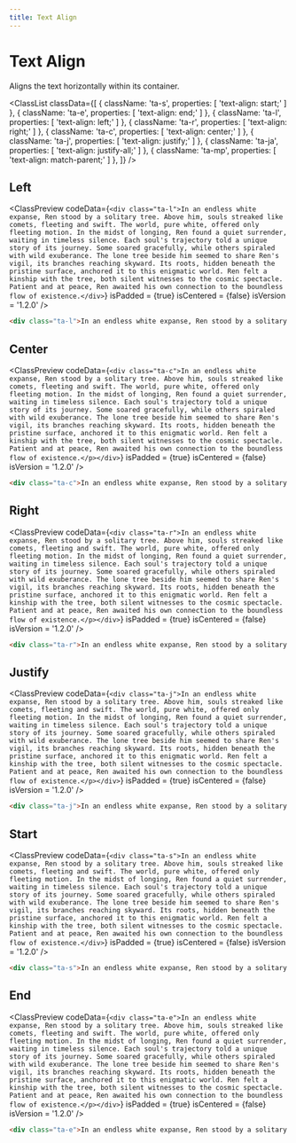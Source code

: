 ```yaml
---
title: Text Align
---
```



# Text Align

Aligns the text horizontally within its container.

<ClassList
  classData={[
    {
      className: 'ta-s',
      properties: [
        'text-align: start;'
      ]
    },
    {
      className: 'ta-e',
      properties: [
        'text-align: end;'
      ]
    },
    {
      className: 'ta-l',
      properties: [
        'text-align: left;'
      ]
    },
    {
      className: 'ta-r',
      properties: [
        'text-align: right;'
      ]
    },
    {
      className: 'ta-c',
      properties: [
        'text-align: center;'
      ]
    },
    {
      className: 'ta-j',
      properties: [
        'text-align: justify;'
      ]
    },
    {
      className: 'ta-ja',
      properties: [
        'text-align: justify-all;'
      ]
    },
    {
      className: 'ta-mp',
      properties: [
        'text-align: match-parent;'
      ]
    },
  ]}
/>

## Left

<ClassPreview
  codeData={`
    <div class="ta-l">In an endless white expanse, Ren stood by a solitary tree. Above him, souls streaked like comets, fleeting and swift. The world, pure white, offered only fleeting motion. In the midst of longing, Ren found a quiet surrender, waiting in timeless silence. Each soul's trajectory told a unique story of its journey. Some soared gracefully, while others spiraled with wild exuberance. The lone tree beside him seemed to share Ren's vigil, its branches reaching skyward. Its roots, hidden beneath the pristine surface, anchored it to this enigmatic world. Ren felt a kinship with the tree, both silent witnesses to the cosmic spectacle. Patient and at peace, Ren awaited his own connection to the boundless flow of existence.</div>
  `}
  isPadded = {true}
  isCentered = {false}
  isVersion = '1.2.0'
/>

```html
<div class="ta-l">In an endless white expanse, Ren stood by a solitary tree ...</div>
```

## Center

<ClassPreview
  codeData={`
    <div class="ta-c">In an endless white expanse, Ren stood by a solitary tree. Above him, souls streaked like comets, fleeting and swift. The world, pure white, offered only fleeting motion. In the midst of longing, Ren found a quiet surrender, waiting in timeless silence. Each soul's trajectory told a unique story of its journey. Some soared gracefully, while others spiraled with wild exuberance. The lone tree beside him seemed to share Ren's vigil, its branches reaching skyward. Its roots, hidden beneath the pristine surface, anchored it to this enigmatic world. Ren felt a kinship with the tree, both silent witnesses to the cosmic spectacle. Patient and at peace, Ren awaited his own connection to the boundless flow of existence.</p></div>
  `}
  isPadded = {true}
  isCentered = {false}
  isVersion = '1.2.0'
/>

```html
<div class="ta-c">In an endless white expanse, Ren stood by a solitary tree. Above him, souls streaked like comets, fleeting and swift. The world, pure white, offered only fleeting motion. In the midst of longing, Ren found a quiet surrender, waiting in timeless silence. Each soul's trajectory told a unique story of its journey. Some soared gracefully, while others spiraled with wild exuberance. The lone tree beside him seemed to share Ren's vigil, its branches reaching skyward. Its roots, hidden beneath the pristine surface, anchored it to this enigmatic world. Ren felt a kinship with the tree, both silent witnesses to the cosmic spectacle. Patient and at peace, Ren awaited his own connection to the boundless flow of existence.</p></div>
```

## Right

<ClassPreview
  codeData={`
    <div class="ta-r">In an endless white expanse, Ren stood by a solitary tree. Above him, souls streaked like comets, fleeting and swift. The world, pure white, offered only fleeting motion. In the midst of longing, Ren found a quiet surrender, waiting in timeless silence. Each soul's trajectory told a unique story of its journey. Some soared gracefully, while others spiraled with wild exuberance. The lone tree beside him seemed to share Ren's vigil, its branches reaching skyward. Its roots, hidden beneath the pristine surface, anchored it to this enigmatic world. Ren felt a kinship with the tree, both silent witnesses to the cosmic spectacle. Patient and at peace, Ren awaited his own connection to the boundless flow of existence.</p></div>
  `}
  isPadded = {true}
  isCentered = {false}
  isVersion = '1.2.0'
/>

```html
<div class="ta-r">In an endless white expanse, Ren stood by a solitary tree. Above him, souls streaked like comets, fleeting and swift. The world, pure white, offered only fleeting motion. In the midst of longing, Ren found a quiet surrender, waiting in timeless silence. Each soul's trajectory told a unique story of its journey. Some soared gracefully, while others spiraled with wild exuberance. The lone tree beside him seemed to share Ren's vigil, its branches reaching skyward. Its roots, hidden beneath the pristine surface, anchored it to this enigmatic world. Ren felt a kinship with the tree, both silent witnesses to the cosmic spectacle. Patient and at peace, Ren awaited his own connection to the boundless flow of existence.</p></div>
```

## Justify

<ClassPreview
  codeData={`
    <div class="ta-j">In an endless white expanse, Ren stood by a solitary tree. Above him, souls streaked like comets, fleeting and swift. The world, pure white, offered only fleeting motion. In the midst of longing, Ren found a quiet surrender, waiting in timeless silence. Each soul's trajectory told a unique story of its journey. Some soared gracefully, while others spiraled with wild exuberance. The lone tree beside him seemed to share Ren's vigil, its branches reaching skyward. Its roots, hidden beneath the pristine surface, anchored it to this enigmatic world. Ren felt a kinship with the tree, both silent witnesses to the cosmic spectacle. Patient and at peace, Ren awaited his own connection to the boundless flow of existence.</p></div>
  `}
  isPadded = {true}
  isCentered = {false}
  isVersion = '1.2.0'
/>

```html
<div class="ta-j">In an endless white expanse, Ren stood by a solitary tree ...</div>
```

## Start

<ClassPreview
  codeData={`
    <div class="ta-s">In an endless white expanse, Ren stood by a solitary tree. Above him, souls streaked like comets, fleeting and swift. The world, pure white, offered only fleeting motion. In the midst of longing, Ren found a quiet surrender, waiting in timeless silence. Each soul's trajectory told a unique story of its journey. Some soared gracefully, while others spiraled with wild exuberance. The lone tree beside him seemed to share Ren's vigil, its branches reaching skyward. Its roots, hidden beneath the pristine surface, anchored it to this enigmatic world. Ren felt a kinship with the tree, both silent witnesses to the cosmic spectacle. Patient and at peace, Ren awaited his own connection to the boundless flow of existence.</div>
  `}
  isPadded = {true}
  isCentered = {false}
  isVersion = '1.2.0'
/>

```html
<div class="ta-s">In an endless white expanse, Ren stood by a solitary tree ...</div>
```

## End

<ClassPreview
  codeData={`
    <div class="ta-e">In an endless white expanse, Ren stood by a solitary tree. Above him, souls streaked like comets, fleeting and swift. The world, pure white, offered only fleeting motion. In the midst of longing, Ren found a quiet surrender, waiting in timeless silence. Each soul's trajectory told a unique story of its journey. Some soared gracefully, while others spiraled with wild exuberance. The lone tree beside him seemed to share Ren's vigil, its branches reaching skyward. Its roots, hidden beneath the pristine surface, anchored it to this enigmatic world. Ren felt a kinship with the tree, both silent witnesses to the cosmic spectacle. Patient and at peace, Ren awaited his own connection to the boundless flow of existence.</p></div>
  `}
  isPadded = {true}
  isCentered = {false}
  isVersion = '1.2.0'
/>

```html
<div class="ta-e">In an endless white expanse, Ren stood by a solitary tree ...</div>
```